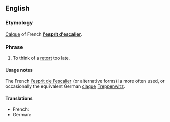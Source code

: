 ==English==

===Etymology===
[[Calque]] of French '''[[l'esprit d'escalier]]'''.

===Phrase===
{{infl|en|idiom|head=[[staircase]] [[wit]]}}

# {{rare|idiom}} To think of a [[retort]] too late.

====Usage notes====
The French [[l'esprit de l'escalier]] (or alternative forms) is more often used, or occasionally the equivalent German [[claque]] [[Treppenwitz]].

====Translations====
{{trans-top|to think of a retort too late}}
* French: {{t-|fr|l'esprit de l'escalier}}
* German: {{t-|de|Treppenwitz|m}}
{{trans-bottom}}
